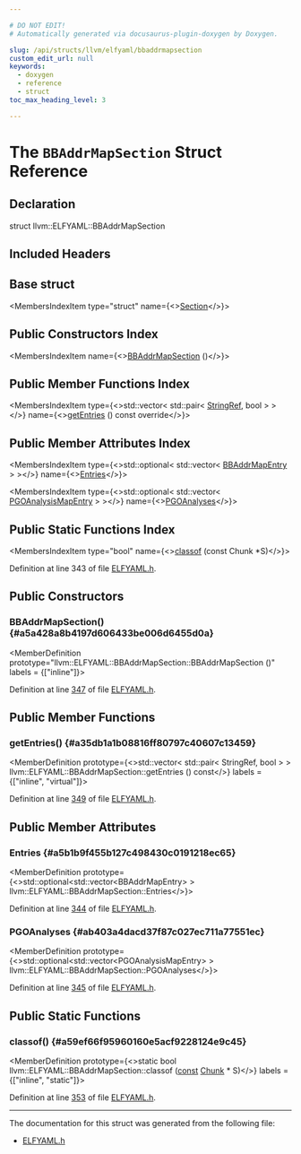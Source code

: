 ```yaml
---

# DO NOT EDIT!
# Automatically generated via docusaurus-plugin-doxygen by Doxygen.

slug: /api/structs/llvm/elfyaml/bbaddrmapsection
custom_edit_url: null
keywords:
  - doxygen
  - reference
  - struct
toc_max_heading_level: 3

---
```





# The `BBAddrMapSection` Struct Reference

<DoxygenPage pluginConfig={pluginConfig}>



## Declaration

<CodeBlock>struct llvm::ELFYAML::BBAddrMapSection</CodeBlock>

## Included Headers

<IncludesList>
<IncludesListItem
  filePath="llvm/ObjectYAML/ELFYAML.h"
  permalink="/docs/api/files/include/include/llvm/include/llvm/objectyaml/elfyaml-h"
  isLocal="true" />
</IncludesList>

## Base struct

<MembersIndex>

<MembersIndexItem
  type="struct"
  name={<><a href="/docs/api/structs/llvm/elfyaml/section">Section</a></>}>
</MembersIndexItem>

</MembersIndex>

## Public Constructors Index

<MembersIndex>

<MembersIndexItem
  name={<><a href="#a5a428a8b4197d606433be006d6455d0a">BBAddrMapSection</a> ()</>}>
</MembersIndexItem>

</MembersIndex>

## Public Member Functions Index

<MembersIndex>

<MembersIndexItem
  type={<>std::vector&lt; std::pair&lt; <a href="/docs/api/classes/llvm/stringref">StringRef</a>, bool &gt; &gt;</>}
  name={<><a href="#a35db1a1b08816ff80797c40607c13459">getEntries</a> () const override</>}>
</MembersIndexItem>

</MembersIndex>

## Public Member Attributes Index

<MembersIndex>

<MembersIndexItem
  type={<>std::optional&lt; std::vector&lt; <a href="/docs/api/structs/llvm/elfyaml/bbaddrmapentry">BBAddrMapEntry</a> &gt; &gt;</>}
  name={<><a href="#a5b1b9f455b127c498430c0191218ec65">Entries</a></>}>
</MembersIndexItem>

<MembersIndexItem
  type={<>std::optional&lt; std::vector&lt; <a href="/docs/api/structs/llvm/elfyaml/pgoanalysismapentry">PGOAnalysisMapEntry</a> &gt; &gt;</>}
  name={<><a href="#ab403a4dacd37f87c027ec711a77551ec">PGOAnalyses</a></>}>
</MembersIndexItem>

</MembersIndex>

## Public Static Functions Index

<MembersIndex>

<MembersIndexItem
  type="bool"
  name={<><a href="#a59ef66f95960160e5acf9228124e9c45">classof</a> (const Chunk &#42;S)</>}>
</MembersIndexItem>

</MembersIndex>


Definition at line 343 of file <a href="/docs/api/files/include/include/llvm/include/llvm/objectyaml/elfyaml-h">ELFYAML.h</a>.

<SectionDefinition>

## Public Constructors

### BBAddrMapSection() {#a5a428a8b4197d606433be006d6455d0a}

<MemberDefinition
  prototype="llvm::ELFYAML::BBAddrMapSection::BBAddrMapSection ()"
  labels = {["inline"]}>

Definition at line <a href="/docs/api/files/include/include/llvm/include/llvm/objectyaml/elfyaml-h/#l00347">347</a> of file <a href="/docs/api/files/include/include/llvm/include/llvm/objectyaml/elfyaml-h">ELFYAML.h</a>.
</MemberDefinition>

</SectionDefinition>

<SectionDefinition>

## Public Member Functions

### getEntries() {#a35db1a1b08816ff80797c40607c13459}

<MemberDefinition
  prototype={<>std::vector&lt; std::pair&lt; StringRef, bool &gt; &gt; llvm::ELFYAML::BBAddrMapSection::getEntries () const</>}
  labels = {["inline", "virtual"]}>

Definition at line <a href="/docs/api/files/include/include/llvm/include/llvm/objectyaml/elfyaml-h/#l00349">349</a> of file <a href="/docs/api/files/include/include/llvm/include/llvm/objectyaml/elfyaml-h">ELFYAML.h</a>.
</MemberDefinition>

</SectionDefinition>

<SectionDefinition>

## Public Member Attributes

### Entries {#a5b1b9f455b127c498430c0191218ec65}

<MemberDefinition
  prototype={<>std::optional&lt;std::vector&lt;BBAddrMapEntry&gt; &gt; llvm::ELFYAML::BBAddrMapSection::Entries</>}>

Definition at line <a href="/docs/api/files/include/include/llvm/include/llvm/objectyaml/elfyaml-h/#l00344">344</a> of file <a href="/docs/api/files/include/include/llvm/include/llvm/objectyaml/elfyaml-h">ELFYAML.h</a>.
</MemberDefinition>

### PGOAnalyses {#ab403a4dacd37f87c027ec711a77551ec}

<MemberDefinition
  prototype={<>std::optional&lt;std::vector&lt;PGOAnalysisMapEntry&gt; &gt; llvm::ELFYAML::BBAddrMapSection::PGOAnalyses</>}>

Definition at line <a href="/docs/api/files/include/include/llvm/include/llvm/objectyaml/elfyaml-h/#l00345">345</a> of file <a href="/docs/api/files/include/include/llvm/include/llvm/objectyaml/elfyaml-h">ELFYAML.h</a>.
</MemberDefinition>

</SectionDefinition>

<SectionDefinition>

## Public Static Functions

### classof() {#a59ef66f95960160e5acf9228124e9c45}

<MemberDefinition
  prototype={<>static bool llvm::ELFYAML::BBAddrMapSection::classof (<a href="/docs/api/files/lib/lib/target/lib/target/aarch64/aarch64promoteconstant-cpp/#a90f8350fecae261c25be85d38b451bff">const</a> <a href="/docs/api/structs/llvm/elfyaml/chunk">Chunk</a> &#42; S)</>}
  labels = {["inline", "static"]}>

Definition at line <a href="/docs/api/files/include/include/llvm/include/llvm/objectyaml/elfyaml-h/#l00353">353</a> of file <a href="/docs/api/files/include/include/llvm/include/llvm/objectyaml/elfyaml-h">ELFYAML.h</a>.
</MemberDefinition>

</SectionDefinition>

<hr/>

The documentation for this struct was generated from the following file:

<ul>
<li><a href="/docs/api/files/include/include/llvm/include/llvm/objectyaml/elfyaml-h">ELFYAML.h</a></li>
</ul>

</DoxygenPage>
